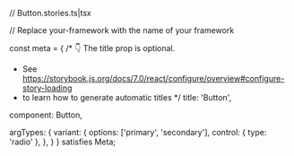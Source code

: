 // Button.stories.ts|tsx


// Replace your-framework with the name of your framework

const meta = {
  /* 👇 The title prop is optional.
   * See https://storybook.js.org/docs/7.0/react/configure/overview#configure-story-loading
   * to learn how to generate automatic titles
   */
  title: 'Button',

  component: Button,

  argTypes: {
    variant: {
      options: ['primary', 'secondary'],
      control: { type: 'radio' },
    },
  }
} satisfies Meta<typeof Button>;

